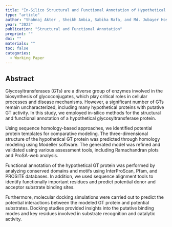 ---
title: "In-Silico Structural and Functional Annotation of Hypothetical Glycosyltransferase Protein"
type: "article"
author: "Shahnaj Akter , Sheikh Ambia, Sabiha Rafa, and Md. Jubayer Hossain"
year: "2023"
publication: "Structural and Functional Annotation"
preprint: ""
doi: ""
materials: ""
toc: false
categories:
  - Working Paper 
---

## Abstract
Glycosyltransferases (GTs) are a diverse group of enzymes involved in the biosynthesis of glycoconjugates, which play critical roles in cellular processes and disease mechanisms. However, a significant number of GTs remain uncharacterized, including many hypothetical proteins with putative GT activity. In this study, we employed in-silico methods for the structural and functional annotation of a hypothetical glycosyltransferase protein.

Using sequence homology-based approaches, we identified potential protein templates for comparative modeling. The three-dimensional structure of the hypothetical GT protein was predicted through homology modeling using Modeller software. The generated model was refined and validated using various assessment tools, including Ramachandran plots and ProSA-web analysis.

Functional annotation of the hypothetical GT protein was performed by analyzing conserved domains and motifs using InterProScan, Pfam, and PROSITE databases. In addition, we used sequence alignment tools to identify functionally important residues and predict potential donor and acceptor substrate binding sites.

Furthermore, molecular docking simulations were carried out to predict the potential interactions between the modeled GT protein and potential substrates. Docking studies provided insights into the putative binding modes and key residues involved in substrate recognition and catalytic activity.

